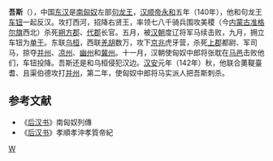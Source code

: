 '''吾斯'''（{{bd|？||143年||catIdx=W}}），中国[[东汉|东汉]]是[[南匈奴|南匈奴]]左部[[句龙王|句龙王]]，[[汉顺帝|汉顺帝]][[永和_(東漢)|永和]]五年（140年），他和句龙王[[车钮单于|车钮]]一起反汉。攻打西河，招降右贤王，率领七八千骑兵围攻美稷（今[[内蒙古|内蒙古]][[准格尔旗|准格尔旗]]西北）杀死[[朔方郡|朔方郡]]、[[代郡|代郡]]长官。五月，被[[汉朝|汉朝]]度辽将军马续击败，九月，拥立车钮为[[单于|单于]]。东联[[乌桓|乌桓]]，西联[[羌|羌]][[胡|胡]]数万，攻下[[京兆|京兆]]虎牙营，杀死[[上郡|上郡]]都尉、军司马，掠夺[[并州|并州]]、[[凉州|凉州]]、[[幽州|幽州]]和[[冀州|冀州]]。十一月，汉朝使匈奴中郎将张耽在[[马邑|马邑]]击败他们，车钮投降。吾斯还是和乌桓侵犯汉边。[[汉安|汉安]]元年（142年）秋，他联合薁鞮臺耆、且渠伯德攻打[[并州|并州]]，第二年，使匈奴中郎将马实派人把吾斯刺杀。

==参考文献==
*《[[后汉书|后汉书]]》南匈奴列傳
*《[[后汉书|后汉书]]》孝順孝沖孝質帝紀
<references/>
[[Category:东汉匈奴人|W]]